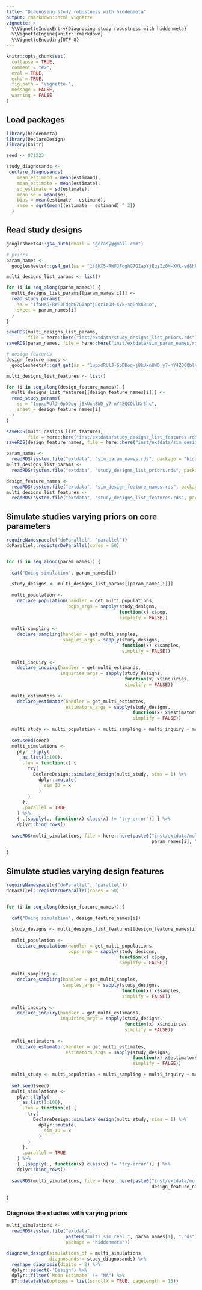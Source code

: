 ```yaml
---
title: "Diagnosing study robustness with hiddenmeta"
output: rmarkdown::html_vignette
vignette: >
  %\VignetteIndexEntry{Diagnosing study robustness with hiddenmeta}
  %\VignetteEngine{knitr::rmarkdown}
  %\VignetteEncoding{UTF-8}
---
```


```r
knitr::opts_chunk$set(
  collapse = TRUE,
  comment = "#>",
  eval = TRUE,
  echo = TRUE,
  fig.path = "vignette-",
  message = FALSE,
  warning = FALSE
)

```

## Load packages

```r

library(hiddenmeta)
library(DeclareDesign)
library(knitr)

seed <- 871223

study_diagnosands <-
 declare_diagnosands(
    mean_estimand = mean(estimand),
    mean_estimate = mean(estimate),
    sd_estimate = sd(estimate),
    mean_se = mean(se),
    bias = mean(estimate - estimand),
    rmse = sqrt(mean((estimate - estimand) ^ 2))
  )

```

## Read study designs

```r

googlesheets4::gs4_auth(email = "gerasy@gmail.com")

# priors
param_names <- 
  googlesheets4::gs4_get(ss = "1fSHX5-RWFJFdghG7GIapYjEqzIz0M-XVk-sd8hkK9uo")$sheets$name

multi_designs_list_params <- list()

for (i in seq_along(param_names)) {
  multi_designs_list_params[[param_names[i]]] <- 
  read_study_params(
    ss = "1fSHX5-RWFJFdghG7GIapYjEqzIz0M-XVk-sd8hkK9uo",
    sheet = param_names[i]
  )
}

saveRDS(multi_designs_list_params, 
        file = here::here("inst/extdata/study_designs_list_priors.rds"))
saveRDS(param_names, file = here::here("inst/extdata/sim_param_names.rds"))

# design features
design_feature_names <- 
  googlesheets4::gs4_get(ss = "1upxdRUlJ-6pDDog-j8kUxn8WD_y7-nY4ZQCQblKr3hc")$sheets$name

multi_designs_list_features <- list()

for (i in seq_along(design_feature_names)) {
  multi_designs_list_features[[design_feature_names[i]]] <- 
  read_study_params(
    ss = "1upxdRUlJ-6pDDog-j8kUxn8WD_y7-nY4ZQCQblKr3hc",
    sheet = design_feature_names[i]
  )
}

saveRDS(multi_designs_list_features, 
        file = here::here("inst/extdata/study_designs_list_features.rds"))
saveRDS(design_feature_names, file = here::here("inst/extdata/sim_design_feature_names.rds"))


```

```r

param_names <- 
  readRDS(system.file("extdata", "sim_param_names.rds", package = "hiddenmeta"))
multi_designs_list_params <- 
  readRDS(system.file("extdata", "study_designs_list_priors.rds", package = "hiddenmeta"))

design_feature_names <- 
  readRDS(system.file("extdata", "sim_design_feature_names.rds", package = "hiddenmeta"))
multi_designs_list_features <- 
  readRDS(system.file("extdata", "study_designs_list_features.rds", package = "hiddenmeta"))

```


## Simulate studies varying priors on core parameters

```r

requireNamespace(c("doParallel", "parallel"))
doParallel::registerDoParallel(cores = 50)


for (i in seq_along(param_names)) {
  
  cat("Doing simulation", param_names[i])
  
  study_designs <- multi_designs_list_params[[param_names[i]]]
  
  multi_population <- 
    declare_population(handler = get_multi_populations, 
                       pops_args = sapply(study_designs, 
                                          function(x) x$pop, 
                                          simplify = FALSE))
  
  multi_sampling <- 
    declare_sampling(handler = get_multi_samples,
                     samples_args = sapply(study_designs, 
                                           function(x) x$samples, 
                                           simplify = FALSE)) 
  
  multi_inquiry <- 
    declare_inquiry(handler = get_multi_estimands, 
                    inquiries_args = sapply(study_designs, 
                                            function(x) x$inquiries, 
                                            simplify = FALSE)) 
  
  multi_estimators <-
    declare_estimator(handler = get_multi_estimates,
                      estimators_args = sapply(study_designs, 
                                               function(x) x$estimators, 
                                               simplify = FALSE))
  
  multi_study <- multi_population + multi_sampling + multi_inquiry + multi_estimators
  
  set.seed(seed)
  multi_simulations <-
    plyr::llply(
      as.list(1:100),
      .fun = function(x) {
        try(
          DeclareDesign::simulate_design(multi_study, sims = 1) %>%
            dplyr::mutate(
              sim_ID = x
            )
        )
      },
      .parallel = TRUE
    ) %>%
    { .[sapply(., function(x) class(x) != "try-error")] } %>% 
    dplyr::bind_rows()
  
  saveRDS(multi_simulations, file = here::here(paste0("inst/extdata/multi_sim_real_",
                                                      param_names[i], ".rds")))
  
}

```


## Simulate studies varying design features

```r

requireNamespace(c("doParallel", "parallel"))
doParallel::registerDoParallel(cores = 50)


for (i in seq_along(design_feature_names)) {
  
  cat("Doing simulation", design_feature_names[i])
  
  study_designs <- multi_designs_list_features[[design_feature_names[i]]]
  
  multi_population <- 
    declare_population(handler = get_multi_populations, 
                       pops_args = sapply(study_designs, 
                                          function(x) x$pop, 
                                          simplify = FALSE))
  
  multi_sampling <- 
    declare_sampling(handler = get_multi_samples,
                     samples_args = sapply(study_designs, 
                                           function(x) x$samples, 
                                           simplify = FALSE)) 
  
  multi_inquiry <- 
    declare_inquiry(handler = get_multi_estimands, 
                    inquiries_args = sapply(study_designs, 
                                            function(x) x$inquiries, 
                                            simplify = FALSE)) 
  
  multi_estimators <-
    declare_estimator(handler = get_multi_estimates,
                      estimators_args = sapply(study_designs, 
                                               function(x) x$estimators, 
                                               simplify = FALSE))
  
  multi_study <- multi_population + multi_sampling + multi_inquiry + multi_estimators
  
  set.seed(seed)
  multi_simulations <-
    plyr::llply(
      as.list(1:100),
      .fun = function(x) {
        try(
          DeclareDesign::simulate_design(multi_study, sims = 1) %>%
            dplyr::mutate(
              sim_ID = x
            )
        )
      },
      .parallel = TRUE
    ) %>%
    { .[sapply(., function(x) class(x) != "try-error")] } %>% 
    dplyr::bind_rows()
  
  saveRDS(multi_simulations, file = here::here(paste0("inst/extdata/multi_sim_real_",
                                                      design_feature_names[i], ".rds")))
  
}

```


### Diagnose the studies with varying priors


```r

multi_simulations <-
  readRDS(system.file("extdata", 
                      paste0("multi_sim_real_", param_names[1], ".rds"), 
                      package = "hiddenmeta"))

diagnose_design(simulations_df = multi_simulations,
                diagnosands = study_diagnosands) %>%
  reshape_diagnosis(digits = 2) %>%
  dplyr::select(-'Design') %>%
  dplyr::filter(`Mean Estimate` != "NA") %>%
  DT::datatable(options = list(scrollX = TRUE, pageLength = 15))


```
